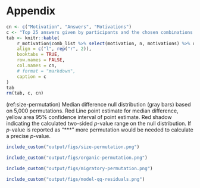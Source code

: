 # Appendix {-}

```r
cn <- c("Motivation", "Answers", "Motivations")
c <- "Top 25 answers given by participants and the chosen combinations if multiple answers were selected. 'Answers' is the count this combination was picked and 'Motivations' are the number of different answers."
tab <- knitr::kable(
    r_motivation$comb_list %>% select(motivation, n, motivations) %>% dplyr::slice_max(n, n = 25),
    align = c("l", rep("r", 2)),
    booktabs = TRUE,
    row.names = FALSE,
    col.names = cn,
    # format = "markdown",
    caption = c
)
tab
rm(tab, c, cn)
```


(ref:size-permutation) Median difference null distribution (gray bars) based on 5,000 permutations. Red Line point estimate for median difference, yellow area 95% confidence interval of point estimate. Red shadow indicating the calculated two-sided *p*-value range on the null distribution. If *p*-value is reported as "\*\*\*" more permutation would be needed to calculate a precise *p*-value.

```r
include_custom("output/figs/size-permutation.png")
```

```r
include_custom("output/figs/organic-permutation.png")
```

```r
include_custom("output/figs/migratory-permutation.png")
```

```r
include_custom("output/figs/model-qq-residuals.png")
```